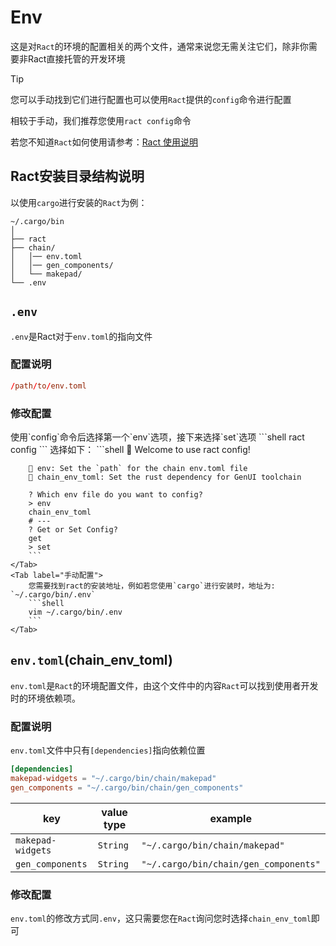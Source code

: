 
# Env

这是对`Ract`的环境的配置相关的两个文件，通常来说您无需关注它们，除非你需要非Ract直接托管的开发环境

> [!TIP]
>
> 您可以手动找到它们进行配置也可以使用`Ract`提供的`config`命令进行配置
> 
> 相较于手动，我们推荐您使用`ract config`命令
>
> 若您不知道`Ract`如何使用请参考：[Ract 使用说明](zh/doc/tutorial/ract/introduction#使用说明)

## Ract安装目录结构说明

以使用`cargo`进行安装的`Ract`为例：

```
~/.cargo/bin
│
├── ract
├── chain/
│   │── env.toml
│   │── gen_components/
│   └── makepad/
└── .env
```

## `.env`

`.env`是Ract对于`env.toml`的指向文件

### 配置说明

```toml title=".env"
/path/to/env.toml
```

### 修改配置

<Tabs>
    <Tab label="ract config">
        使用`config`命令后选择第一个`env`选项，接下来选择`set`选项
        ```shell
        ract config
        ```
        选择如下：
        ```shell
        🥳 Welcome to use ract config!

        🔸 env: Set the `path` for the chain env.toml file
        🔸 chain_env_toml: Set the rust dependency for GenUI toolchain

        ? Which env file do you want to config?  
        > env
        chain_env_toml
        # ---
        ? Get or Set Config?  
        get
        > set
        ```
    </Tab>
    <Tab label="手动配置">
        您需要找到ract的安装地址，例如若您使用`cargo`进行安装时，地址为: `~/.cargo/bin/.env`
        ```shell 
        vim ~/.cargo/bin/.env
        ```
    </Tab>
</Tabs>

## `env.toml`(chain_env_toml)

`env.toml`是`Ract`的环境配置文件，由这个文件中的内容`Ract`可以找到使用者开发时的环境依赖项。

### 配置说明

`env.toml`文件中只有`[dependencies]`指向依赖位置

```toml title="env.toml"
[dependencies]
makepad-widgets = "~/.cargo/bin/chain/makepad"
gen_components = "~/.cargo/bin/chain/gen_components"
```

|key|value type|example|
|---|-----|---|
|`makepad-widgets`|`String`|`"~/.cargo/bin/chain/makepad"`|
|`gen_components`|`String`|`"~/.cargo/bin/chain/gen_components"`|

### 修改配置

`env.toml`的修改方式同`.env`，这只需要您在`Ract`询问您时选择`chain_env_toml`即可